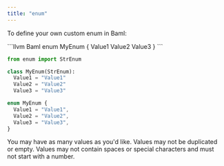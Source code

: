 ```yaml
---
title: "enum"
---
```


To define your own custom enum in Baml:

<CodeGroup>
```llvm Baml
enum MyEnum {
  Value1
  Value2
  Value3
}
```

```python Python Equivalent
from enum import StrEnum

class MyEnum(StrEnum):
  Value1 = "Value1"
  Value2 = "Value2"
  Value3 = "Value3"
```

```Typescript Typescript Equivalent
enum MyEnum {
  Value1 = "Value1",
  Value2 = "Value2",
  Value3 = "Value3",
}
```
</CodeGroup>

You may have as many values as you'd like. Values may not be duplicated or empty. Values may not contain spaces or special characters and must not start with a number.